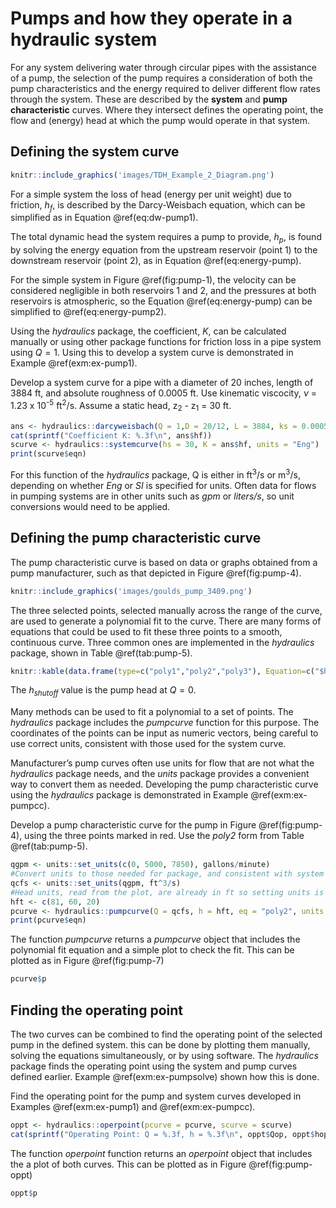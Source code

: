 # Pumps and how they operate in a hydraulic system

For any system delivering water through circular pipes with the assistance of a pump, the selection of the pump requires a consideration of both the pump characteristics and the energy required to deliver different flow rates through the system. These are described by the **system** and **pump characteristic** curves. Where they intersect defines the operating point, the flow and (energy) head at which the pump would operate in that system.

## Defining the system curve

```r
knitr::include_graphics('images/TDH_Example_2_Diagram.png')
```

For a simple system the loss of head (energy per unit weight) due to friction, $h_f$, is described by the Darcy-Weisbach equation, which can be simplified as in Equation \@ref(eq:dw-pump1).
\begin{equation}
  h_f = \frac{fL}{D}\frac{V^2}{2g} = \frac{8fL}{\pi^{2}gD^{5}}Q^{2} = KQ{^2}
  (\#eq:dw-pump1)
\end{equation}

The total dynamic head the system requires a pump to provide, $h_p$, is found by solving the energy equation from the upstream reservoir (point 1) to the downstream reservoir (point 2), as in Equation \@ref(eq:energy-pump).
\begin{equation}
  h_p = \left(z+\frac{P}{\gamma}+\frac{V^2}{2g}\right)_2 - \left(z+\frac{P}{\gamma}+\frac{V^2}{2g}\right)_1+h_f
  (\#eq:energy-pump)
\end{equation}

For the simple system in Figure \@ref(fig:pump-1), the velocity can be considered negligible in both reservoirs 1 and 2, and the pressures at both reservoirs is atmospheric, so the Equation  \@ref(eq:energy-pump) can be simplified to  \@ref(eq:energy-pump2).
\begin{equation}
  h_p = \left(z_2 - z_1\right) + h_f=h_s+h_f=h_s+KQ^2
  (\#eq:energy-pump2)
\end{equation}

Using the _hydraulics_ package, the coefficient, _K_, can be calculated manually or using other package functions for friction loss in a pipe system using $Q=1$. Using this to develop a system curve is demonstrated in Example \@ref(exm:ex-pump1).

::: {.example #ex-pump1}
Develop a system curve for a pipe with a diameter of 20 inches, length of 3884 ft, and absolute roughness of 0.0005 ft. Use kinematic viscocity, $\nu$ = 1.23 x 10^-5^ ft^2^/s. Assume a static head, z~2~ - z~1~ = 30 ft.
:::
```r
ans <- hydraulics::darcyweisbach(Q = 1,D = 20/12, L = 3884, ks = 0.0005, nu = 1.23e-5, units = "Eng")
cat(sprintf("Coefficient K: %.3f\n", ans$hf))
scurve <- hydraulics::systemcurve(hs = 30, K = ans$hf, units = "Eng")
print(scurve$eqn)
```

For this function of the _hydraulics_ package, Q is either in ft$^3$/s or  m$^3$/s, depending on whether _Eng_ or _SI_ is specified for units. Often data for flows in pumping systems are in other units such as _gpm_ or _liters/s_, so unit conversions would need to be applied.

## Defining the pump characteristic curve

The pump characteristic curve is based on data or graphs obtained from a pump manufacturer, such as that depicted in Figure \@ref(fig:pump-4).
```r
knitr::include_graphics('images/goulds_pump_3409.png')
```

The three selected points, selected manually across the range of the curve, are used to generate a polynomial fit to the curve. There are many forms of equations that could be used to fit these three points to a smooth, continuous curve. Three common ones are implemented in the _hydraulics_ package, shown in Table \@ref(tab:pump-5).
```r
knitr::kable(data.frame(type=c("poly1","poly2","poly3"), Equation=c("$h=a+{b}{Q}+{c}{Q}^2$","$h=a+{c}{Q}^2$","$h_{shutoff}+{c}{Q}^2$")), format="pipe", padding=0, escape = F,  booktabs = TRUE, caption = "Common equation forms for pump characteristic curves.")
```
The $h_{shutoff}$ value is the pump head at $Q={0}$. 

Many methods can be used to fit a polynomial to a set of points. The _hydraulics_ package includes the _pumpcurve_ function for this purpose. The coordinates of the points can be input as numeric vectors, being careful to use correct units, consistent with those used for the system curve. 

Manufacturer's pump curves often use units for flow that are not what the _hydraulics_ package needs, and the _units_ package provides a convenient way to convert them as needed. Developing the pump characteristic curve using the _hydraulics_ package is demonstrated in Example \@ref(exm:ex-pumpcc).

::: {.example #ex-pumpcc}
Develop a pump characteristic curve for the pump in Figure \@ref(fig:pump-4), using the three points marked in red. Use the _poly2_ form from Table \@ref(tab:pump-5).
:::
```r
qgpm <- units::set_units(c(0, 5000, 7850), gallons/minute)
#Convert units to those needed for package, and consistent with system curve
qcfs <- units::set_units(qgpm, ft^3/s)
#Head units, read from the plot, are already in ft so setting units is not needed
hft <- c(81, 60, 20) 
pcurve <- hydraulics::pumpcurve(Q = qcfs, h = hft, eq = "poly2", units = "Eng")
print(pcurve$eqn)
```

The function _pumpcurve_ returns a _pumpcurve_ object that includes the polynomial fit equation and a simple plot to check the fit. This can be plotted as in Figure  \@ref(fig:pump-7)
```r
pcurve$p
```

## Finding the operating point

The two curves can be combined to find the operating point of the selected pump in the defined system. this can be done by plotting them manually, solving the equations simultaneously, or by using software. The _hydraulics_ package finds the operating point using the system and pump curves defined earlier. Example \@ref(exm:ex-pumpsolve) shown how this is done.

::: {.example #ex-pumpsolve}
Find the operating point for the pump and system curves developed in Examples \@ref(exm:ex-pump1) and \@ref(exm:ex-pumpcc).
:::
```r
oppt <- hydraulics::operpoint(pcurve = pcurve, scurve = scurve)
cat(sprintf("Operating Point: Q = %.3f, h = %.3f\n", oppt$Qop, oppt$hop))
```

The function _operpoint_ function returns an _operpoint_ object that includes the a plot of both curves. This can be plotted as in Figure  \@ref(fig:pump-oppt)
```r
oppt$p
```


